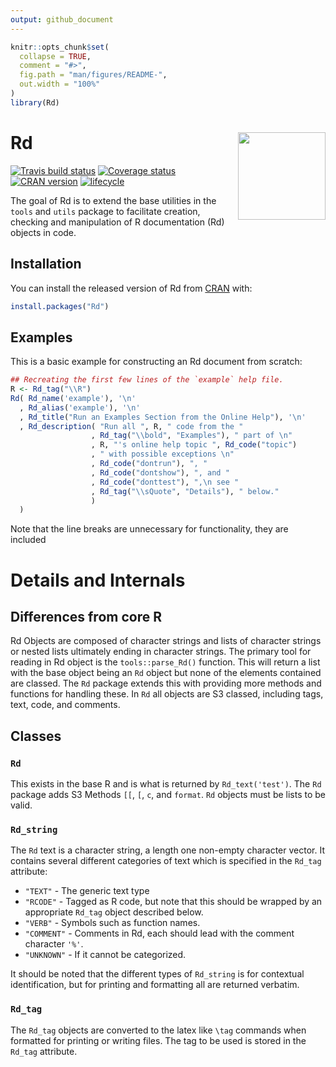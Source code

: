 ```yaml
---
output: github_document
---
```


<!-- README.md is generated from README.Rmd. Please edit that file -->

```r
knitr::opts_chunk$set(
  collapse = TRUE,
  comment = "#>",
  fig.path = "man/figures/README-",
  out.width = "100%"
)
library(Rd)
```
# Rd <img src="man/figures/logo.png" align="right" height=140/>
[![Travis build status](https://travis-ci.org/RDocTaskForce/Rd.svg?branch=master)](https://travis-ci.org/RDocTaskForce/Rd)
[![Coverage status](https://codecov.io/gh/RDocTaskForce/Rd/branch/master/graph/badge.svg)](https://codecov.io/github/RDocTaskForce/Rd?branch=master)
[![CRAN version](http://www.r-pkg.org/badges/version/Rd)](https://cran.r-project.org/package=Rd)
[![lifecycle](https://img.shields.io/badge/lifecycle-maturing-blue.svg)](https://www.tidyverse.org/lifecycle/#maturing)

The goal of Rd is to extend the base utilities in the `tools` and `utils` package to facilitate
creation, checking and manipulation of R documentation (Rd) objects in code.

## Installation

You can install the released version of Rd from [CRAN](https://CRAN.R-project.org) with:

```r
install.packages("Rd")
```


## Examples

This is a basic example for constructing an Rd document from scratch:

```r
## Recreating the first few lines of the `example` help file. 
R <- Rd_tag("\\R")
Rd( Rd_name('example'), '\n'
  , Rd_alias('example'), '\n'
  , Rd_title("Run an Examples Section from the Online Help"), '\n'
  , Rd_description( "Run all ", R, " code from the "
                  , Rd_tag("\\bold", "Examples"), " part of \n"    
                  , R, "'s online help topic ", Rd_code("topic")
                  , " with possible exceptions \n"
                  , Rd_code("dontrun"), ", "
                  , Rd_code("dontshow"), ", and "
                  , Rd_code("donttest"), ",\n see "
                  , Rd_tag("\\sQuote", "Details"), " below."
                  )
  )
```

Note that the line breaks are unnecessary for functionality,
they are included  

# Details and Internals

## Differences from core R

Rd Objects are composed of character strings and lists of character strings or nested lists 
ultimately ending in character strings.  The primary tool for reading in Rd object is the
`tools::parse_Rd()` function.  This will return a list with the base object being an `Rd` 
object but none of the elements contained are classed.  The `Rd` package extends this 
with providing more methods and functions for handling these.  In `Rd` all objects are 
S3 classed, including tags, text, code, and comments.

## Classes 

### `Rd`
This exists in the base R and is what is returned by `Rd_text('test')`. The `Rd` package
adds S3 Methods `[[`, `[`, `c`, and `format`.  `Rd` objects must be lists to be valid.

### `Rd_string`

The `Rd` text is a character string, a length one non-empty character vector.
It contains several different categories of text which is specified in the 
`Rd_tag` attribute:

* `"TEXT"` - The generic text type
* `"RCODE"` - Tagged as R code, but note that this should be wrapped by an 
              appropriate `Rd_tag` object described below.
* `"VERB"` - Symbols such as function names.
* `"COMMENT"` - Comments in Rd, each should lead with the comment character `'%'`.
* `"UNKNOWN"` - If it cannot be categorized.

It should be noted that the different types of `Rd_string` is for 
contextual identification, but for printing and formatting all are 
returned verbatim.


### `Rd_tag`
The `Rd_tag` objects are converted to the latex like `\tag` commands
when formatted for printing or writing files.  The tag to be used is stored
in the `Rd_tag` attribute.


